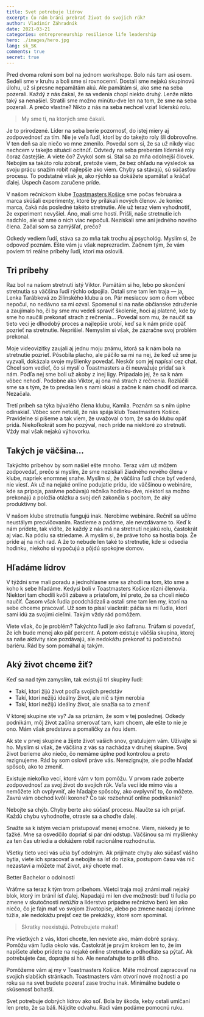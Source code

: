 ```yaml
---
title: Svet potrebuje lídrov
excerpt: Čo nám bráni prebrať život do svojich rúk?
author: Vladimír Záhradník
date: 2021-03-21
categories: entrepreneurship resilience life leadership
hero: ./images/hero.jpg
lang: sk_SK
comments: true
secret: true
---
```


Pred dvoma rokmi som bol na jednom workshope. Bolo nás tam asi osem. Sedeli sme v kruhu a boli sme si rovnocenní. Dostali sme nejakú skupinovú úlohu, už si presne nepamätám akú. Ale pamätám si, ako sme na seba pozerali. Každý z nás čakal, že sa vedenia chopí niekto druhý. Lenže nikto taký sa nenašiel. Stratili sme možno minútu-dve len na tom, že sme na seba pozerali. A prečo vlastne? Nikto z nás na seba nechcel vziať líderskú rolu.

> My sme tí, na ktorých sme čakali.

Je to prirodzené. Líder na seba berie pozornosť, do istej miery aj zodpovednosť za tím. Nie je veľa ľudí, ktorí by do takejto roly šli dobrovoľne. V ten deň sa ale niečo vo mne zmenilo. Povedal som si, že sa už nikdy viac nechcem v takejto situácii ocitnúť. Odvtedy na seba preberám líderské roly čoraz častejšie. A viete čo? Zvykol som si. Stal sa zo mňa odolnejší človek. Nebojím sa takúto rolu zobrať, pretože viem, že bez ohľadu na výsledok sa svoju prácu snažím robiť najlepšie ako viem. Chyby sa stávajú, sú súčasťou procesu. To podstatné však je, ako rýchlo sa dokážete spamätať a kráčať ďalej. Úspech časom zaručene príde.

V našom rečníckom klube [Toastmasters Košice][tm-kosice] sme počas februára a marca skúšali experimenty, ktoré by prilákali nových členov. Je koniec marca, čaká nás posledné takéto stretnutie. Ale už teraz viem vyhodnotiť, že experiment nevyšiel. Áno, mali sme hostí. Prišli, naše stretnutie ich nadchlo, ale už sme o nich viac nepočuli. Nezískali sme ani jedného nového člena. Začal som sa zamýšľať, prečo?

Odkedy vediem ľudí, stáva sa zo mňa tak trochu aj psychológ. Myslím si, že odpoveď poznám. Ešte vám ju však neprezradím. Začnem tým, že vám poviem tri reálne príbehy ľudí, ktorí ma oslovili.

## Tri príbehy
Raz bol na našom stretnutí istý Viktor. Pamätám si ho, lebo po skončení stretnutia sa väčšina ľudí rýchlo odpojila. Ostali sme tam len traja — ja, Lenka Tarábková zo žilinského klubu a on. Pár mesiacov som o ňom vôbec nepočul, no nedávno sa mi ozval. Spomenul si na naše občianske združenie a zaujímalo ho, či by sme mu vedeli spraviť školenie, hoci aj platené, kde by sme ho naučili prekonať strach z rečnenia... Povedal som mu, že naučiť sa tieto veci je dlhodobý proces a najlepšie urobí, keď sa k nám príde opäť pozrieť na stretnutie. Neprišiel. Nemyslím si však, že zázračne svoj problém prekonal.

Moje videovizitky zaujali aj jednu moju známu, ktorá sa k nám bola na stretnutie pozrieť. Pôsobila placho, ale páčilo sa mi na nej, že keď už sme ju vyzvali, dokázala svoje myšlienky povedať. Neskôr som jej napísal cez chat. Chcel som vedieť, čo si myslí o Toastmasters a či neuvažuje pridať sa k nám. Podľa nej sme boli už akoby z inej ligy. Pripadalo jej, že sa k nám vôbec nehodí. Podobne ako Viktor, aj ona má strach z rečnenia. Rozlúčili sme sa s tým, že to predsa len s nami skúsi a začne k nám chodiť od marca. Nezačala.

Tretí príbeh sa týka bývalého člena klubu, Kamila. Poznám sa s ním úplne odinakiaľ. Vôbec som netušil, že nás spája klub Toastmasters Košice. Pravidelne si píšeme a tak viem, že uvažoval o tom, že sa do klubu opäť pridá. Niekoľkokrát som ho pozýval, nech príde na niektoré zo stretnutí. Vždy mal však nejakú výhovorku.

## Takých je väčšina...
Takýchto príbehov by som našiel ešte mnoho. Teraz vám už môžem zodpovedať, prečo si myslím, že sme nezískali žiadného nového člena v klube, napriek enormnej snahe. Myslím si, že väčšina ľudí chce byť vedená, nie viesť. Ak už na nejaké online podujatie prídu, ide väčšinou o webináre, kde sa pripoja, pasívne počúvajú rečníka hodinku-dve, niektorí sa možno prekonajú a položia otázku a svoj deň zakončia s pocitom, že aký produktívny bol.

V našom klube stretnutia fungujú inak. Nerobíme webináre. Rečniť sa učíme neustálym precvičovaním. Rastieme a padáme, ale nevzdávame to. Keď k nám prídete, tak vidíte, že každý z nás má na stretnutí nejakú rolu, častokrát aj viac. Na pódiu sa striedame. A myslím si, že práve toho sa hostia boja. Že príde aj na nich rad. A že to nebude len také to stretnutie, kde si odsedia hodinku, niekoho si vypočujú a pôjdú spokojne domov.

## Hľadáme lídrov
V týždni sme mali poradu a jednohlasne sme sa zhodli na tom, kto sme a koho k sebe hľadáme. Kedysi boli v Toastmasters Košice rôzni členovia. Niektorí tam chodili kvôli zábave a priateľom, iní preto, že sa chceli niečo naučiť. Časom však ľudia poodchádzali a ostali sme tam len my, ktorí na sebe chceme pracovať. Už som to písal viackrát: páčia sa mi ľudia, ktorí sami idú za svojimi cieľmi. Takým vždy rád pomôžem.

Viete však, čo je problém? Takýchto ľudí je ako šafranu. Trúfam si povedať, že ich bude menej ako päť percent. A potom existuje väčšia skupina, ktorej sa naše aktivity síce pozdávajú, ale nedokážu prekonať tú počiatočnú bariéru. Rád by som pomáhal aj takým.

## Aký život chceme žiť?
Keď sa nad tým zamyslím, tak existujú tri skupiny ľudí:
- Takí, ktorí žijú život podľa svojich predstáv
- Takí, ktorí nežijú ideálny život, ale nič s tým nerobia
- Takí, ktorí nežijú ideálny život, ale snažia sa to zmeniť

V ktorej skupine ste vy? Ja sa priznám, že som v tej poslednej. Odkedy podnikám, môj život začína smerovať tam, kam chcem, ale ešte to nie je ono. Mám však predstavu a pomaličky za ňou idem.

Ak ste v prvej skupine a žijete život vašich snov, gratulujem vám. Užívajte si ho. Myslím si však, že väčšina z vás sa nachádza v druhej skupine. Svoj život berieme ako niečo, čo nemáme úplne pod kontrolou a preto rezignujeme. Rád by som oslovil práve vás. Nerezignujte, ale poďte hľadať spôsob, ako to zmeniť.

Existuje niekoľko vecí, ktoré vám v tom pomôžu. V prvom rade zoberte zodpovednosť za svoj život do svojich rúk. Veľa vecí ide mimo vás a nemôžete ich ovplyvniť, ale hľadajte spôsoby, ako ovplyvniť to, čo môžete. Zavrú vám obchod kvôli korone? Čo tak rozbehnúť online podnikanie?

Nebojte sa chýb. Chyby berte ako súčasť procesu. Naučte sa ich prijať. Každú chybu vyhodnoťte, otraste sa a choďte ďalej.

Snažte sa k istým veciam pristupovať menej emočne. Viem, niekedy je to ťažké. Mne sa osvedčilo dopriať si pár dní odstup. Väčšinou sa mi myšlienky za ten čas utriedia a dokážem robiť racionálne rozhodnutia.

Všetky tieto veci vás učia byť odolným. Ak prijímate chyby ako súčasť vášho bytia, viete ich spracovať a nebojíte sa ísť do rizika, postupom času vás nič nezastaví a môžete mať život, aký chcete mať.

<div class="Image__Medium">
  <YouTube videoId="Suwr1IFAxfs" />
  <figcaption>Better Bachelor o odolnosti</figcaption>
</div>

Vráťme sa teraz k tým trom príbehom. Všetci traja moji známi mali nejaký blok, ktorý im bránil ísť ďalej. Napadajú mi len dve možnosti: buď tí ľudia po zmene v skutočnosti *netúžia* a líderstvo prípadne rečníctvo berú len ako niečo, čo je fajn mať vo svojom životopise, alebo po zmene naozaj úprimne túžia, ale nedokážu prejsť cez tie prekážky, ktoré som spomínal.

> Skratky neexistujú. Potrebujete makať!

Pre všetkých z vás, ktorí chcete, len neviete ako, mám dobré správy. Pomôžu vám ľudia okolo vás. Častokrát je prvým krokom len to, že im napíšete alebo prídete na nejaké online stretnutie a odhodláte sa pýtať. Ak potrebujete čas, doprajte si ho. Ale nenaťahujte to príliš dlho.

Pomôžeme vám aj my v Toastmasters Košice. Máte možnosť zapracovať na svojich slabších stránkach. Toastmasters vám otvorí nové možnosti a po roku sa na svet budete pozerať zase trochu inak. Minimálne budete o skúsenosť bohatší.

Svet potrebuje dobrých lídrov ako soľ. Bola by škoda, keby ostali umlčaní len preto, že sa báli. Nájdite odvahu. Radi vám podáme pomocnú ruku.


[//]: # (Used references)
[tm-kosice]: https://www.toastmasterskosice.sk/
